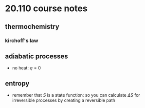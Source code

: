 # 20.110 course notes

## thermochemistry

### kirchoff's law

## adiabatic processes
- no heat: $q = 0$

## entropy
- remember that $S$ is a state function: so you can calculate $\Delta S$ for irreversible processes by creating a reversible path
